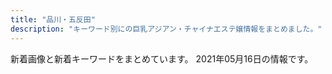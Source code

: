 ```yaml
---
title: "品川・五反田"
description: "キーワード別にの巨乳アジアン・チャイナエステ嬢情報をまとめました。"
---
```


新着画像と新着キーワードをまとめています。
2021年05月16日の情報です。

<DmmAffiliateIns />
<KeywordTable
  shops={
    [
    {
        "img_links": [],
        "url": "https://i-house.aoaoeo.com/",
        "name": "\u7652\u3057\u30cf\u30a6\u30b9",
        "station": "JR\u4e94\u53cd\u7530\u99c5\u897f\u53e3",
        "keywords": {}
    },
    {
        "url": "https://tsukiwa.info/",
        "img_links": [
            "https://tsukiwa.info/img/staff/mimi20202.jpg",
            "https://tsukiwa.info/img/pickupGirl.png",
            "https://tsukiwa.info/img/staff/ruru1.jpg",
            "https://tsukiwa.info/img/staff/rumi02.jpg",
            "https://tsukiwa.info/img/staff_top/20201219_1.jpg",
            "https://tsukiwa.info/img/bar_profile.png",
            "https://tsukiwa.info/img/bar_gallery.png",
            "https://tsukiwa.info/img/staff_top/20201219_2.jpg",
            "https://tsukiwa.info/img/staff/A8BAF789-BD2B-4E7F-AB8A-224A2961B605.jpeg",
            "https://tsukiwa.info/img/staff/no_image.jpg",
            "https://tsukiwa.info/img/akusesu-top0.jpg",
            "https://tsukiwa.info/img/staff/rumi04.jpg",
            "https://tsukiwa.info/img/staff/909C372F-1613-4B7E-89C8-1A527D79FCC6.jpeg",
            "https://tsukiwa.info/img/bar_top1.png",
            "https://tsukiwa.info/img/staff/yuna01.jpg",
            "https://tsukiwa.info/img/staff/25D27B66-E3AF-40C0-8FCC-46E9F266B409.jpeg",
            "https://tsukiwa.info/img/staff/222BADE2-61AA-4B66-91BD-3D9941250C4D.jpeg",
            "https://tsukiwa.info/img/staff/yuri001.jpg",
            "https://tsukiwa.info/img/news1.png",
            "https://tsukiwa.info/img/news3.png",
            "https://tsukiwa.info/img/staff/DB16BCF2-AF7E-404D-9FB5-9A45BE961351.jpeg",
            "https://tsukiwa.info/img/staff/aya2101.jpg",
            "https://www.a-side.com/ad/koko/include/banner/koko_200x40.png",
            "https://tsukiwa.info/img/event/camp03.jpg",
            "https://tsukiwa.info/img/top_map.jpg",
            "https://tsukiwa.info/img/bar_staff.png",
            "https://tsukiwa.info/img/staff/mimi01.jpg",
            "https://tsukiwa.info/img/staff/koko3.jpg",
            "https://tsukiwa.info/img/staff/25BBCA31-1291-40E0-9FEC-CAF6E5B8D811.jpeg"
        ],
        "keywords": {},
        "name": "\u6708\u306e\u548c",
        "station": "JR\u4e94\u53cd\u7530\u99c5\u897f\u53e3"
    },
    {
        "station": "JR\u4e94\u53cd\u7530\u99c5\u6771\u53e3",
        "name": "\u8299\u84c9\uff5e\u30d5\u30e8\u30a6\uff5e",
        "keywords": {
            "88": 3,
            "C": 3,
            "90": 2,
            "86": 2,
            "87": 2,
            "84": 5,
            "D": 5,
            "G": 1,
            "E": 5
        },
        "img_links": [
            "http://www.relax-fuyou.info/i/img/st181.jpg",
            "http://www.relax-fuyou.info/img/r9.jpg",
            "http://www.relax-fuyou.info/img/st201.jpg",
            "http://www.relax-fuyou.info/img/st17.jpg",
            "http://www.relax-fuyou.info/img/top.jpg",
            "http://www.relax-fuyou.info/i/img/st110.jpg",
            "http://www.relax-fuyou.info/img/sta1.jpg",
            "http://www.relax-fuyou.info/img/sta5.jpg",
            "http://www.relax-fuyou.info/img/st161.jpg",
            "http://www.relax-fuyou.info/img/st191.jpg",
            "http://www.relax-fuyou.info/i/img/st201.jpg",
            "http://www.relax-fuyou.info/img/st7.jpg",
            "http://www.relax-fuyou.info/i/img/top.jpg",
            "http://www.relax-fuyou.info/i/img/st42.jpg",
            "http://www.relax-fuyou.info/img/st11.jpg",
            "http://www.relax-fuyou.info/img/st10.jpg",
            "http://www.relax-fuyou.info/i/img/sta20.jpg",
            "http://www.relax-fuyou.info/img/sta16.jpg",
            "http://www.relax-fuyou.info/img/st141.jpg",
            "http://www.relax-fuyou.info/img/st150.jpg",
            "http://www.relax-fuyou.info/img/st160.jpg",
            "http://www.relax-fuyou.info/i/img/r2.jpg",
            "http://www.relax-fuyou.info/img/st140.jpg",
            "http://www.relax-fuyou.info/img/st8.jpg",
            "http://www.relax-fuyou.info/i/img/st9.jpg",
            "http://www.relax-fuyou.info/i/img/st10.jpg",
            "http://www.relax-fuyou.info/i/img/r3.jpg",
            "http://www.relax-fuyou.info/i/img/st160.jpg",
            "http://www.relax-fuyou.info/img/sta17.jpg",
            "http://www.relax-fuyou.info/i/img/st8.jpg",
            "http://www.relax-fuyou.info/img/sta8.jpg",
            "http://www.relax-fuyou.info/img/st41.jpg",
            "http://www.relax-fuyou.info/img/st1.jpg",
            "http://www.relax-fuyou.info/img/sta15.jpg",
            "http://www.relax-fuyou.info/img/st110.jpg",
            "http://www.relax-fuyou.info/img/st5.jpg",
            "http://www.relax-fuyou.info/i/img/st5.jpg",
            "http://www.relax-fuyou.info/i/img/st17.jpg",
            "http://www.relax-fuyou.info/img/st42.jpg",
            "http://www.relax-fuyou.info/img/st171.jpg",
            "http://www.relax-fuyou.info/img/st181.jpg",
            "http://www.relax-fuyou.info/img/st71.jpg",
            "http://www.relax-fuyou.info/img/sta20.jpg",
            "http://www.relax-fuyou.info/i/img/st191.jpg",
            "http://www.relax-fuyou.info/img/sta18.jpg",
            "http://www.relax-fuyou.info/img/sta19.jpg",
            "http://www.relax-fuyou.info/img/st72.jpg",
            "http://www.relax-fuyou.info/i/img/r1.jpg",
            "http://www.relax-fuyou.info/i/img/st140.jpg",
            "http://www.relax-fuyou.info/i/img/st11.jpg"
        ],
        "url": "http://www.relax-fuyou.info/"
    },
    {
        "keywords": {},
        "station": "JR\u4e94\u53cd\u7530\u99c5\u897f\u53e3",
        "name": "\u4e94\u53cd\u7530\u30e1\u30c7\u30a3\u30ab\u30eb\u30a8\u30f3",
        "url": "http://gotanda.pepper.jp/",
        "img_links": [
            "http://gotanda.pepper.jp/m173.jpg",
            "http://gotanda.pepper.jp/m02272.jpg",
            "http://gotanda.pepper.jp/20151109231038834554.jpg",
            "http://gotanda.pepper.jp/gotanda001.jpg",
            "http://gotanda.pepper.jp/m048.png",
            "http://gotanda.pepper.jp/1-01.png",
            "http://gotanda.pepper.jp/m049.png"
        ]
    },
    {
        "name": "\u30ea\u30e9\u30af\u30bc\u30fc\u30b7\u30e7\u30f3\u862d",
        "station": "JR\u4e94\u53cd\u7530\u99c5\u897f\u53e3",
        "url": "http://www.relax-cs.com/",
        "keywords": {},
        "img_links": [
            "http://www.relax-cs.com/ncss/nav/nav-003.jpg",
            "http://www.relax-cs.com/ncss/staff0401.jpg",
            "http://www.relax-cs.com/ncss/staff01.jpg",
            "http://www.relax-cs.com/ncss/nav/nav-004.jpg",
            "http://www.relax-cs.com/ncss/nav/nav-005.jpg",
            "http://www.relax-cs.com/ncss/nav/nav-002.jpg",
            "http://www.relax-cs.com/ncss/top03.jpg",
            "http://www.relax-cs.com/ncss/nav/nav-006.jpg",
            "http://www.relax-cs.com/ncss/tel.png",
            "http://www.relax-cs.com/ncss/top001.jpg",
            "http://www.relax-cs.com/ncss/staff02.jpg",
            "http://www.relax-cs.com/ncss/nav/nav-001.jpg",
            "http://www.relax-cs.com/ncss/top02-left.jpg"
        ]
    },
    {
        "name": "\u30e9\u30ad\u30e5\u30a2",
        "url": "http://lacure.link/",
        "station": "\u6238\u8d8a\u9280\u5ea7\u99c5",
        "keywords": {},
        "img_links": [
            "http://lacure.link/images/zi.png",
            "http://lacure.link/images/r1.jpg",
            "http://lacure.link/images/g5.jpg",
            "http://lacure.link/images/g6.jpg",
            "http://lacure.link/images/r6.jpg",
            "http://lacure.link/images/g1.jpg",
            "http://lacure.link/images/kol.jpg",
            "http://lacure.link/images/face.png",
            "http://lacure.link/images/news.png",
            "http://lacure.link/images/r2.jpg",
            "http://lacure.link/images/s_staff.png",
            "http://lacure.link/images/r4.jpg",
            "http://lacure.link/images/kiki.jpg",
            "http://lacure.link/images/s1.jpg",
            "http://lacure.link/images/yuki.jpg",
            "http://lacure.link/images/g3.jpg",
            "http://lacure.link/images/r5.jpg",
            "http://lacure.link/images/g0.jpg",
            "http://lacure.link/images/gb01.png",
            "http://lacure.link/images/g2.jpg",
            "http://lacure.link/images/r3.jpg",
            "http://lacure.link/images/sayuri.jpg",
            "http://lacure.link/images/asali.jpg",
            "http://lacure.link/images/top2.jpg",
            "http://lacure.link/images/left3.png"
        ]
    },
    {
        "keywords": {
            "C": 8
        },
        "url": "http://www.kenkou-house.info/",
        "station": "JR\u4e94\u53cd\u7530\u99c5\u6771\u53e3",
        "img_links": [
            "http://www.kenkou-house.info/img/s7.jpg",
            "http://www.kenkou-house.info/img/s91.jpg",
            "http://www.kenkou-house.info/img/s1.jpg",
            "http://www.kenkou-house.info/img/s14.jpg",
            "http://www.kenkou-house.info/img/Himawari_160_45.png",
            "http://www.kenkou-house.info/img/door.png",
            "http://www.kenkou-house.info/img/m7.png",
            "http://www.kenkou-house.info/img/s11.jpg",
            "http://www.kenkou-house.info/img/s21.jpg",
            "http://www.kenkou-house.info/img/body-.png",
            "http://www.kenkou-house.info/img/m1.png",
            "http://www.kenkou-house.info/img/m5.png",
            "http://www.kenkou-house.info/img/s61.jpg",
            "http://www.kenkou-house.info/img/s13.jpg",
            "http://www.kenkou-house.info/img/Himawari_468_60.png",
            "http://www.kenkou-house.info/img/bottmo-ritght.png",
            "http://www.kenkou-house.info/img/s20.jpg",
            "http://www.kenkou-house.info/img/s17.jpg",
            "http://www.kenkou-house.info/img/play.png",
            "http://www.kenkou-house.info/img/s16.jpg",
            "http://www.kenkou-house.info/img/s33.jpg",
            "http://www.kenkou-house.info/img/m6.png",
            "http://www.kenkou-house.info/img/s22.jpg",
            "http://www.kenkou-house.info/img/s15.jpg",
            "http://www.kenkou-house.info/img/m4.png",
            "http://www.kenkou-house.info/img/s4.jpg",
            "http://www.kenkou-house.info/img/s12.jpg",
            "http://www.kenkou-house.info/img/m3.png",
            "http://www.kenkou-house.info/img/Himawari_88_31.png",
            "http://www.kenkou-house.info/img/m2.png",
            "http://www.kenkou-house.info/img/m8.png",
            "http://www.kenkou-house.info/img/head.png",
            "http://www.kenkou-house.info/img/Himawari_200_40.png",
            "http://www.kenkou-house.info/img/s.png",
            "http://www.kenkou-house.info/img/bottmo-left.png"
        ],
        "name": "\u3072\u307e\u308f\u308a"
    },
    {
        "name": "\u5eb7\u7984",
        "keywords": {
            "C": 15
        },
        "url": "http://www.kouroku-este.com/",
        "station": "JR\u54c1\u5ddd\u99c5\u9ad8\u8f2a\u53e3",
        "img_links": [
            "http://www.kouroku-este.com/img/staff/ccc/ccc2.jpg",
            "http://www.kouroku-este.com/img/staff/bbb/bbb1.jpg",
            "http://www.kouroku-este.com/img/staff/eee/s-eee1.jpg",
            "http://www.kouroku-este.com/img/staff/eee/s-eee2.jpg",
            "http://www.kouroku-este.com/img/staff/aaa/aaa2.jpg",
            "http://www.kouroku-este.com/img/staff/ccc/ccc1.jpg",
            "http://www.kouroku-este.com/img/menu/info_r.jpg",
            "http://www.kouroku-este.com/img/top/listmark1.png",
            "http://www.kouroku-este.com/img/staff/fff/s-fff1.jpg",
            "http://www.kouroku-este.com/img/staff/ggg/ggg1.jpg",
            "http://www.kouroku-este.com/img/staff/aaa/aaa1.jpg",
            "http://www.kouroku-este.com/img/staff/fff/s-fff2.jpg",
            "http://www.kouroku-este.com/img/system/service01.jpg",
            "http://www.kouroku-este.com/img/system/service02.jpg"
        ]
    },
    {
        "station": "JR\u4e94\u53cd\u7530\u99c5\u897f\u53e3",
        "img_links": [
            "http://p-fly.work/images/head.png",
            "http://p-fly.work/images/interior_t.png",
            "http://p-fly.work/images/12.jpg",
            "http://p-fly.work/img/yuki1.jpg",
            "http://p-fly.work/img/mai1.jpg",
            "http://p-fly.work/images/line.png",
            "http://p-fly.work/images/tr.jpg",
            "http://p-fly.work/images/ac1.jpg",
            "http://p-fly.work/img/sara1.jpg",
            "http://p-fly.work/images/staff_t.png",
            "http://p-fly.work/images/b2.jpg",
            "http://p-fly.work/images/sys2.jpg",
            "http://p-fly.work/staff/yuyu.jpg",
            "http://p-fly.work/img/yuyu1.jpg",
            "http://p-fly.work/images/int2.png",
            "http://p-fly.work/images/sys1.jpg",
            "http://p-fly.work/images/1.jpg",
            "http://p-fly.work/staff/koko.jpg",
            "http://p-fly.work/staff/sara.jpg",
            "http://p-fly.work/img/koko1.jpg",
            "http://p-fly.work/images/sys3.jpg",
            "http://p-fly.work/images/news.jpg",
            "http://p-fly.work/images/10.jpg",
            "http://p-fly.work/staff/mai.jpg",
            "http://p-fly.work/images/mobile.jpg",
            "http://p-fly.work/images/13.jpg",
            "http://p-fly.work/images/sys4.png",
            "http://p-fly.work/images/b3.jpg",
            "http://p-fly.work/images/int1.jpg",
            "http://p-fly.work/images/7.jpg",
            "http://p-fly.work/images/b1.jpg",
            "http://p-fly.work/staff/yuki.jpg"
        ],
        "keywords": {},
        "url": "http://p-fly.work/",
        "name": "\u7d2b\u306e\u8776"
    },
    {
        "url": "http://es-mirei.com/",
        "station": "JR\u4e94\u53cd\u7530\u99c5\u897f\u53e3",
        "name": "\u7f8e\u4f36",
        "img_links": [
            "http://es-mirei.com/staffPhoto/b20170908125528.jpg",
            "http://es-mirei.com/images/noImg.jpg",
            "http://es-mirei.com/images/store/06.jpg",
            "http://es-mirei.com/staffPhoto/s20180209180323.jpg",
            "http://es-mirei.com/staffPhoto/b20170728165302.jpg",
            "http://es-mirei.com/staffPhoto/b20170728165256.jpg",
            "http://es-mirei.com/staffPhoto/s20170728165302.jpg",
            "http://es-mirei.com/staffPhoto/s20180613122502.jpg",
            "http://es-mirei.com/images/store/04.jpg",
            "http://es-mirei.com/images/store/05.jpg",
            "http://es-mirei.com/staffPhoto/s20170728165256.jpg",
            "http://es-mirei.com/staffPhoto/b20180209180323.jpg",
            "http://es-mirei.com/staffPhoto/b20170911152114.jpg",
            "http://es-mirei.com/images/returnStaffBtn.png",
            "http://es-mirei.com/images/store/03.jpg",
            "http://es-mirei.com/staffPhoto/s20170908125528.jpg",
            "http://es-mirei.com/images/s3Slider1Images/03.jpg",
            "http://es-mirei.com/images/s3Slider1Images/02.jpg",
            "http://es-mirei.com/staffPhoto/s20170911152129.jpg",
            "http://es-mirei.com/images/store/02.jpg",
            "http://es-mirei.com/staffPhoto/b20170911152129.jpg",
            "http://es-mirei.com/images/store/01.jpg",
            "http://es-mirei.com/staffPhoto/s20170728165536.jpg",
            "http://es-mirei.com/staffPhoto/s20170911152114.jpg",
            "http://es-mirei.com/staffPhoto/b20180613122502.jpg",
            "http://es-mirei.com/staffPhoto/b20170728165536.jpg",
            "http://es-mirei.com/images/s3Slider1Images/01.jpg"
        ],
        "keywords": {
            "85": 2,
            "88": 2,
            "86": 2,
            "87": 4,
            "E": 8
        }
    },
    {
        "url": "http://hanagoromo.work/",
        "name": "\u82b1\u8863",
        "station": "JR\u4e94\u53cd\u7530\u99c5",
        "img_links": [
            "http://hanagoromo.work/mio.jpg",
            "http://hanagoromo.work/ai3.jpg",
            "http://hanagoromo.work/yumi1.jpg",
            "http://hanagoromo.work/miyuki.jpg",
            "http://hanagoromo.work/ai2.jpg",
            "http://hanagoromo.work/6.jpg",
            "http://hanagoromo.work/nana1.jpg",
            "http://hanagoromo.work/ta.png",
            "http://hanagoromo.work/rina2.jpeg",
            "http://hanagoromo.work/4.jpg",
            "http://hanagoromo.work/2.jpg",
            "http://hanagoromo.work/miyuki1.jpg",
            "http://hanagoromo.work/yuyu.jpg",
            "http://hanagoromo.work/s1.png",
            "http://hanagoromo.work/mio2.jpg",
            "http://hanagoromo.work/rie1.jpg",
            "http://hanagoromo.work/yumi.jpg",
            "http://hanagoromo.work/yuna1.jpg",
            "http://hanagoromo.work/yuna2.jpg",
            "http://hanagoromo.work/mens-esthe1.png",
            "http://hanagoromo.work/int2.jpg",
            "http://hanagoromo.work/main_top.jpg",
            "http://hanagoromo.work/nana2.jpg",
            "http://hanagoromo.work/interior_t.jpg",
            "http://hanagoromo.work/miko.jpg",
            "http://hanagoromo.work/3.jpg",
            "http://hanagoromo.work/hitomi.jpg",
            "http://hanagoromo.work/1.jpg",
            "http://hanagoromo.work/b2.jpg",
            "http://hanagoromo.work/112.jpg",
            "http://hanagoromo.work/staff_t.jpg",
            "http://hanagoromo.work/hitomi1.jpg",
            "http://hanagoromo.work/nana.jpg",
            "http://hanagoromo.work/sys.jpg",
            "http://hanagoromo.work/b3.jpg",
            "http://hanagoromo.work/mio1.jpg",
            "http://hanagoromo.work/head.jpg",
            "http://hanagoromo.work/rina1.jpeg",
            "http://hanagoromo.work/b1.jpg",
            "http://hanagoromo.work/sayaka.jpg",
            "http://hanagoromo.work/yuki.jpg",
            "http://hanagoromo.work/tina2.jpg",
            "http://hanagoromo.work/eri.jpg",
            "http://hanagoromo.work/tina.jpg",
            "http://hanagoromo.work/hitomi2.jpg",
            "http://hanagoromo.work/interior1.jpg"
        ],
        "keywords": {}
    },
    {
        "station": "JR\u4e94\u53cd\u7530\u99c5\u897f\u53e3",
        "img_links": [
            "http://hi-msg.com/tonpoh/images/fla-3.png",
            "http://hi-msg.com/tonpoh/images/no.png",
            "http://hi-msg.com/tonpoh/images/p-8-1.jpg",
            "http://hi-msg.com/tonpoh/images/fla-1.png",
            "http://hi-msg.com/tonpoh/images/line.png",
            "http://hi-msg.com/tonpoh/images/p-6.jpg",
            "http://hi-msg.com/tonpoh/images/p-0.jpg",
            "http://hi-msg.com/tonpoh/images/p-9.jpg",
            "http://hi-msg.com/tonpoh/images/p-7-1.jpg",
            "http://hi-msg.com/tonpoh/images/s6.png",
            "http://hi-msg.com/tonpoh/images/p-5.jpg",
            "http://hi-msg.com/tonpoh/images/p-7.jpg",
            "http://hi-msg.com/tonpoh/images/p-14.jpg",
            "http://hi-msg.com/tonpoh/images/p-9-1.jpg",
            "http://hi-msg.com/tonpoh/images/p-12-1.jpg",
            "http://hi-msg.com/tonpoh/images/p-11.jpg",
            "http://hi-msg.com/tonpoh/images/s8.png",
            "http://hi-msg.com/tonpoh/images/p-2.jpg",
            "http://hi-msg.com/tonpoh/images/s5.png",
            "http://hi-msg.com/tonpoh/images/p-14-1.jpg",
            "http://hi-msg.com/tonpoh/images/p-11-1.jpg",
            "http://hi-msg.com/tonpoh/images/p-1.jpg",
            "http://hi-msg.com/tonpoh/images/tit-staff.png",
            "http://hi-msg.com/tonpoh/images/l.png",
            "http://hi-msg.com/tonpoh/images/p-10.jpg",
            "http://hi-msg.com/tonpoh/images/p-10-1.jpg",
            "http://hi-msg.com/tonpoh/images/p-4.jpg",
            "http://hi-msg.com/tonpoh/images/s9.png",
            "http://hi-msg.com/tonpoh/images/s1.png",
            "http://hi-msg.com/tonpoh/images/p-12.jpg",
            "http://hi-msg.com/tonpoh/images/tit-sys.png",
            "http://hi-msg.com/tonpoh/images/p-8.jpg",
            "http://hi-msg.com/tonpoh/images/p-13.jpg",
            "http://hi-msg.com/tonpoh/images/s4.jpg",
            "http://hi-msg.com/tonpoh/images/ll.png",
            "http://hi-msg.com/tonpoh/images/p-13-1.jpg",
            "http://hi-msg.com/tonpoh/images/p-6-1.jpg",
            "http://hi-msg.com/tonpoh/images/botton.png",
            "http://hi-msg.com/tonpoh/images/fla.png"
        ],
        "url": "http://hi-msg.com/tonpoh/",
        "name": "\u30c8\u30f3\u30dd\u30fc",
        "keywords": {}
    }
]
}
/>
<DmmAffiliateScript />
